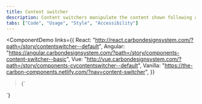 ```yaml
---
title: Content switcher
description: Content switchers manipulate the content shown following an exclusive or “either/or” pattern. It is used to toggle between two or more content sections within the same space on screen.
tabs: ["Code", "Usage", "Style", "Accessibility"]
---
```


<ComponentDemo
  links={{
    React:
      "http://react.carbondesignsystem.com/?path=/story/contentswitcher--default",
    Angular:
      "https://angular.carbondesignsystem.com/?path=/story/components-content-switcher--basic",
    Vue:
      "http://vue.carbondesignsystem.com/?path=/story/components-cvcontentswitcher--default",
    Vanilla: "https://the-carbon-components.netlify.com/?nav=content-switcher",
  }}
>{`
<ContentSwitcher onChange={console.log}>
  <Switch name={'first'} text='First section' />
  <Switch name={'second'} text='Second section' />
  <Switch name={'third'} text='Third section' />
</ContentSwitcher>
`}</ComponentDemo>
